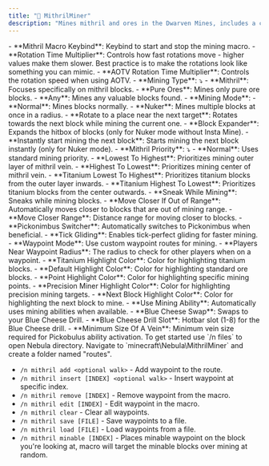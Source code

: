 ```yaml
---
title: "🔷 MithrilMiner"
description: "Mines mithril and ores in the Dwarven Mines, includes a custom route system for further customization."
---
```


<Accordion title="General" icon="gear" iconType="duotone">
  - **Mithril Macro Keybind**: Keybind to start and stop the mining macro.
  - **Rotation Time Multiplier**: Controls how fast rotations move - higher values make them slower. Best practice is to make the rotations look like something you can mimic.
  - **AOTV Rotation Time Multiplier**: Controls the rotation speed when using AOTV.
  - **Mining Type**: ⤵

  <Expandable title="Mining Types">
    - **Mithril**: Focuses specifically on mithril blocks.
    - **Pure Ores**: Mines only pure ore blocks.
    - **Any**: Mines any valuable blocks found.
  </Expandable>
  - **Mining Mode**:
    - **Normal**: Mines blocks normally.
    - **Nuker**: Mines multiple blocks at once in a radius.
  - **Rotate to a place near the next target**: Rotates towards the next block while mining the current one.
  - **Block Expander**: Expands the hitbox of blocks (only for Nuker mode without Insta Mine).
  - **Instantly start mining the next block**: Starts mining the next block instantly (only for Nuker mode).
  - **Mithril Priority**: ⤵

  <Expandable title="Priority Options">
    - **Normal**: Uses standard mining priority.
    - **Lowest To Highest**: Prioritizes mining outer layer of mithril vein.
    - **Highest To Lowest**: Prioritizes mining center of mithril vein.
    - **Titanium Lowest To Highest**: Prioritizes titanium blocks from the outer layer inwards.
    - **Titanium Highest To Lowest**: Prioritizes titanium blocks from the center outwards.
  </Expandable>
  - **Sneak While Mining**: Sneaks while mining blocks.
  - **Move Closer If Out of Range**: Automatically moves closer to blocks that are out of mining range.
  - **Move Closer Range**: Distance range for moving closer to blocks.
  - **Pickonimbus Switcher**: Automatically switches to Pickonimbus when beneficial.
  - **Tick Gliding**: Enables tick-perfect gliding for faster mining.
  - **Waypoint Mode**: Use custom waypoint routes for mining.
  - **Players Near Waypoint Radius**: The radius to check for other players when on a waypoint.
  - **Titanium Highlight Color**: Color for highlighting titanium blocks.
  - **Default Highlight Color**: Color for highlighting standard ore blocks.
  - **Point Highlight Color**: Color for highlighting specific mining points.
  - **Precision Miner Highlight Color**: Color for highlighting precision mining targets.
  - **Next Block Highlight Color**: Color for highlighting the next block to mine.
</Accordion>

<Accordion title="Mining Ability" icon="pickaxe" iconType="duotone">
  - **Use Mining Ability**: Automatically uses mining abilities when available.
  - **Blue Cheese Swap**: Swaps to your Blue Cheese Drill.
  - **Blue Cheese Drill Slot**: Hotbar slot (1-8) for the Blue Cheese drill.
  - **Minimum Size Of A Vein**: Minimum vein size required for Pickobulus ability activation.
</Accordion>

<Accordion title="Waypoint Mode" icon="map-location-dot" iconType="duotone">
  To get started use `/n files` to open Nebula directory. Navigate to `minecraft\Nebula\MithrilMiner` and create a folder named "routes".
  
  - `/n mithril add <optional walk>` - Add waypoint to the route.
  - `/n mithril insert [INDEX] <optional walk>` - Insert waypoint at specific index.
  - `/n mithril remove [INDEX]` - Remove waypoint from the macro.
  - `/n mithril edit [INDEX]` - Edit waypoint in the macro.
  - `/n mithril clear` - Clear all waypoints.
  - `/n mithril save [FILE]` - Save waypoints to a file.
  - `/n mithril load [FILE]` - Load waypoints from a file.
  - `/n mithril minable [INDEX]` - Places minable waypoint on the block you're looking at, macro will target the minable blocks over mining at random.
</Accordion>
